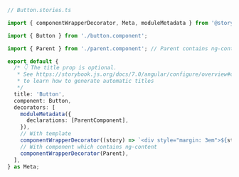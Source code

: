 ```ts
// Button.stories.ts

import { componentWrapperDecorator, Meta, moduleMetadata } from '@storybook/angular';

import { Button } from './button.component';

import { Parent } from './parent.component'; // Parent contains ng-content

export default {
  /* 👇 The title prop is optional.
   * See https://storybook.js.org/docs/7.0/angular/configure/overview#configure-story-loading
   * to learn how to generate automatic titles
   */
  title: 'Button',
  component: Button,
  decorators: [
    moduleMetadata({
      declarations: [ParentComponent],
    }),
    // With template
    componentWrapperDecorator((story) => `<div style="margin: 3em">${story}</div>`),
    // With component which contains ng-content
    componentWrapperDecorator(Parent),
  ],
} as Meta;
```

